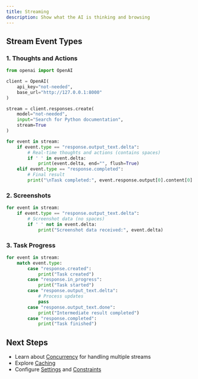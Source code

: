 ```yaml
---
title: Streaming
description: Show what the AI is thinking and browsing
---
```


## Stream Event Types

### 1. Thoughts and Actions
```python
from openai import OpenAI

client = OpenAI(
    api_key="not-needed",
    base_url="http://127.0.0.1:8000"
)

stream = client.responses.create(
    model="not-needed",
    input="Search for Python documentation",
    stream=True
)

for event in stream:
    if event.type == "response.output_text.delta":
        # Real-time thoughts and actions (contains spaces)
        if ' ' in event.delta:
            print(event.delta, end="", flush=True)
    elif event.type == "response.completed":
        # Final result
        print("\nTask completed:", event.response.output[0].content[0].text)
```

### 2. Screenshots
```python
for event in stream:
    if event.type == "response.output_text.delta":
        # Screenshot data (no spaces)
        if ' ' not in event.delta:
            print("Screenshot data received:", event.delta)
```

### 3. Task Progress
```python
for event in stream:
    match event.type:
        case "response.created":
            print("Task created")
        case "response.in_progress":
            print("Task started")
        case "response.output_text.delta":
            # Process updates
            pass
        case "response.output_text.done":
            print("Intermediate result completed")
        case "response.completed":
            print("Task finished")
```

## Next Steps

- Learn about [Concurrency](/guides/concurrency) for handling multiple streams
- Explore [Caching](/guides/caching)
- Configure [Settings](/guides/settings) and [Constraints](/guides/constraints)